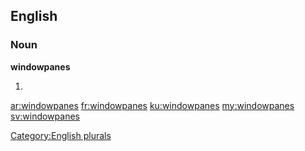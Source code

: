 ==English==

===Noun===
'''windowpanes'''

# {{plural of|[[windowpane]]}}

[[Category:English plurals]]

[[ar:windowpanes]]
[[fr:windowpanes]]
[[ku:windowpanes]]
[[my:windowpanes]]
[[sv:windowpanes]]